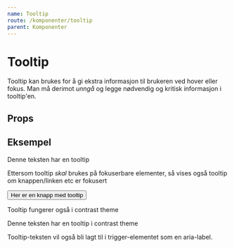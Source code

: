 ```yaml
---
name: Tooltip
route: /komponenter/tooltip
parent: Komponenter
---
```



# Tooltip

Tooltip kan brukes for å gi ekstra informasjon til brukeren ved hover eller fokus.
Man må derimot _unngå_ og legge nødvendig og kritisk informasjon i tooltip'en.

## Props

<Props of={Tooltip} />

## Eksempel

<Playground>
  <Tooltip content="Her er tooltipen" placement="top">
    Denne teksten har en tooltip
  </Tooltip>
</Playground>

Ettersom tooltip _skal_ brukes på fokuserbare elementer, så vises også tooltip om knappen/linken etc er fokusert

<Playground>
  <Tooltip content="Tooltip til knappen" placement="top">
    <button>Her er en knapp med tooltip</button>
  </Tooltip>
</Playground>

Tooltip fungerer også i contrast theme

<Playground>
  <div className="entur-contrast">
    <Tooltip content="Her er tooltipen" placement="top">
      Denne teksten har en tooltip i contrast theme
    </Tooltip>
  </div>
</Playground>

Tooltip-teksten vil også bli lagt til i trigger-elementet som en aria-label.
